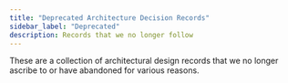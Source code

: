 ```yaml
---
title: "Deprecated Architecture Decision Records"
sidebar_label: "Deprecated"
description: Records that we no longer follow
---
```


<Intro>
  These are a collection of architectural design records that we no longer ascribe to or have abandoned for various reasons.
</Intro>

<DocCardList/>
